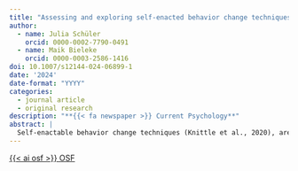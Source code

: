 ```yaml
---
title: "Assessing and exploring self-enacted behavior change techniques: Frequency, structure, and relevance for physical activity and healthy eating"
author:
  - name: Julia Schüler
    orcid: 0000-0002-7790-0491
  - name: Maik Bieleke
    orcid: 0000-0003-2586-1416
doi: 10.1007/s12144-024-06899-1
date: '2024'
date-format: "YYYY"
categories:
  - journal article
  - original research
description: "**{{< fa newspaper >}} Current Psychology**"
abstract: |
  Self-enactable behavior change techniques (Knittle et al., 2020), are active components of interventions that individuals can also employ on their own. The study explored the frequency of self-enactable behavior change techniques (SE-BCTs) usage, their psychometric structure, and their association with physical activity and healthy nutrition. To evaluate SE-BCTs, Abraham & Michie’s (2008) 26-BCT taxonomy was translated into a SE-BCT questionnaire and administered to 504 participants via a web survey. Participants reported self-enacted goals in physical activity (PA) and healthy nutrition (NUT), along with their importance, difficulty, and progress. Physical activity and healthy eating questionnaires served as indicators of successful behavior change. Using Bayesian statistics, we found variations in the usage intensity of SE-BCTs. Similarities and differences emerged between PA and NUT domains. For example, “time management” was commonly used in both, while “information seeking” was more prevalent in NUT. For some SE-BCTs, weak evidence emerged for gender differences and age effects. SE-BCTs formed clusters similar to BCTs, supported by Bayesian psychometric network analyses. Tests for potential preconditions and consequences of SE-BCTs revealed moderate-to-strong support for positive relations with goal importance, and strong support for positive relationships of SE-BCTs with behavior change. Moreover, PA was best predicted by a combination of the SE-BCTs “time management” plus “detailed plans,” whereas for NUT, a complex pattern of six SE-BCTs was the best-fitting predictive model. We discuss the potential of SE-BCTs for promoting physical activity and healthy eating add what is still needed to make them work efficiently.
---
```


<!-- OSF -->
<a 
  target = "_blank" 
  class = "btn btn-dark rounded-pill" 
  href = "https://osf.io/g6c8r/?view_only=957a269b9d3242c4af72f483e299aaa6" 
  role = "button">
{{< ai osf >}} OSF
</a>